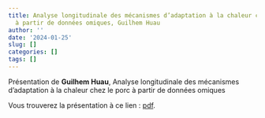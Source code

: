 ```yaml
---
title: Analyse longitudinale des mécanismes d’adaptation à la chaleur chez le porc
  à partir de données omiques, Guilhem Huau
author: ''
date: '2024-01-25'
slug: []
categories: []
tags: []
---
```



Présentation de **Guilhem Huau**, Analyse longitudinale des mécanismes d’adaptation à la chaleur chez le porc
  à partir de données omiques
  
  
Vous trouverez la présentation à ce lien : [pdf](/diapos/Biopuces_Janvier_2024.pdf).